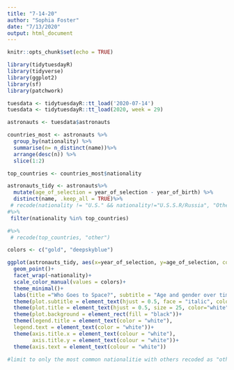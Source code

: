 ```yaml
---
title: "7-14-20"
author: "Sophia Foster"
date: "7/13/2020"
output: html_document
---
```


```r
knitr::opts_chunk$set(echo = TRUE)
```

```r
library(tidytuesdayR)
library(tidyverse)
library(ggplot2)
library(sf)
library(patchwork)
```

```r
tuesdata <- tidytuesdayR::tt_load('2020-07-14')
tuesdata <- tidytuesdayR::tt_load(2020, week = 29)

astronauts <- tuesdata$astronauts
```

```r
countries_most <- astronauts %>%
  group_by(nationality) %>%
  summarise(n= n_distinct(name))%>%
  arrange(desc(n)) %>%
  slice(1:2)

top_countries <- countries_most$nationality

astronauts_tidy <- astronauts%>%
  mutate(age_of_selection = year_of_selection - year_of_birth) %>%
  distinct(name, .keep_all = TRUE)%>%
 # recode(nationality != "U.S." && nationality!="U.S.S.R/Russia", "Other")
#%>%
 filter(nationality %in% top_countries)

#%>%
 # recode(top_countries, "other")
```

```r
colors <- c("gold", "deepskyblue")

ggplot(astronauts_tidy, aes(x=year_of_selection, y=age_of_selection, color = sex))+
  geom_point()+
  facet_wrap(~nationality)+
  scale_color_manual(values = colors)+
  theme_minimal()+
  labs(title ="Who Goes to Space?", subtitle = "Age and gender over time for astronauts from the leading countries in space", Color="Sex", x="Year of Selection", y="Age of Selection")+
  theme(plot.subtitle = element_text(hjust = 0.5, face = "italic", color="white", size = 15))+
  theme(plot.title = element_text(hjust = 0.5, size = 25, color="white"))+
  theme(plot.background = element_rect(fill = "black"))+
  theme(legend.title = element_text(color = "white"),
  legend.text = element_text(color = "white"))+
  theme(axis.title.x = element_text(colour = "white"),
        axis.title.y = element_text(colour = "white"))+
  theme(axis.text = element_text(colour = "white"))

#limit to only the most common nationalitie with others recoded as "other"
```

